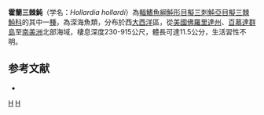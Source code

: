 {{Speciesbox
| taxon = Hollardia hollardi
| binomial_authority = [[Poey|Poey]], 1861
| status = NE
| status_system = IUCN3.1
| synonyms = *''Hollardia hollardia'', <small>Poey, 1861</small>
}}

'''霍蘭三棘魨'''（学名：''Hollardia hollardi''）為[[輻鰭魚綱|輻鰭魚綱]][[魨形目|魨形目]][[擬三刺魨亞目|擬三刺魨亞目]][[擬三棘魨科|擬三棘魨科]]的其中一[[種|種]]，為深海魚類，分布於西[[大西洋|大西洋]]區，從[[美國|美國]][[佛羅里達州|佛羅里達州]]、[[百慕達群島|百慕達群島]]至[[南美洲|南美洲]]北部海域，棲息深度230-915公尺，體長可達11.5公分，生活習性不明。

==参考文献==
*{{FishBase_species|genus=Halimochirurgus|species=hollardi|year=2014|month=2}}

{{魚類小作品}}
{{Taxonbar}}
[[Category:1861年描述的鱼类|H]]
[[Category:霍蘭三棘魨屬|H]]